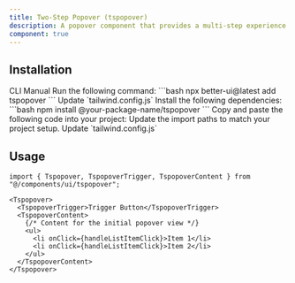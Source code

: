 ```yaml
---
title: Two-Step Popover (tspopover)
description: A popover component that provides a multi-step experience with transitions between different views.
component: true
---
```


## Installation

<Tabs defaultValue="cli">

<TabsList>
  <TabsTrigger value="cli">CLI</TabsTrigger>
  <TabsTrigger value="manual">Manual</TabsTrigger>
</TabsList>

<TabsContent value="cli">
  <Steps>
    <Step>Run the following command:</Step>
    ```bash
    npx better-ui@latest add tspopover
    ```
    <Step>Update `tailwind.config.js`</Step>
    </Steps>
</TabsContent>

<TabsContent value="manual">
  <Steps>
    <Step>Install the following dependencies:</Step>
    ```bash
    npm install @your-package-name/tspopover
    ```
    <Step>Copy and paste the following code into your project:</Step>
    <ComponentSource name="tspopover" />
    <Step>Update the import paths to match your project setup.</Step>
    <Step>Update `tailwind.config.js`</Step>
    </Steps>
</TabsContent>

</Tabs>

## Usage

```tsx
import { Tspopover, TspopoverTrigger, TspopoverContent } from "@/components/ui/tspopover";

<Tspopover>
  <TspopoverTrigger>Trigger Button</TspopoverTrigger>
  <TspopoverContent>
    {/* Content for the initial popover view */}
    <ul>
      <li onClick={handleListItemClick}>Item 1</li>
      <li onClick={handleListItemClick}>Item 2</li>
    </ul>
  </TspopoverContent>
</Tspopover>